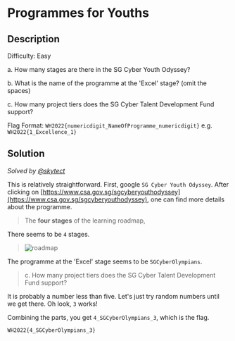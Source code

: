 # Programmes for Youths

## Description

Difficulty: Easy

a. How many stages are there in the SG Cyber Youth Odyssey?

b. What is the name of the programme at the 'Excel' stage? (omit the spaces)

c. How many project tiers does the SG Cyber Talent Development Fund support?

Flag Format: `WH2022{numericdigit_NameOfProgramme_numericdigit}` e.g.
`WH2022{1_Excellence_1}`

## Solution

_Solved by [@skytect](https://github.com/skytect)_

This is relatively straightforward. First, google `SG Cyber Youth Odyssey`.
After clicking on
[https://www.csa.gov.sg/sgcyberyouthodyssey](https://www.csa.gov.sg/sgcyberyouthodyssey),
one can find more details about the programme.

> The **four stages** of the learning roadmap,

There seems to be `4` stages.

> ![roadmap](/images/whitehacks-2022/programmes-for-youths-1.png)

The programme at the 'Excel' stage seems to be `SGCyberOlympians`.

> c. How many project tiers does the SG Cyber Talent Development Fund support?

It is probably a number less than five. Let's just try random numbers until we
get there. Oh look, `3` works!

Combining the parts, you get `4_SGCyberOlympians_3`, which is the flag.

`WH2022{4_SGCyberOlympians_3}`
